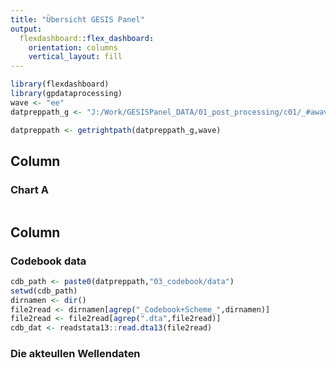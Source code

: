 ```yaml
---
title: "Übersicht GESIS Panel"
output: 
  flexdashboard::flex_dashboard:
    orientation: columns
    vertical_layout: fill
---
```


```r
library(flexdashboard)
library(gpdataprocessing)
wave <- "ee"
datpreppath_g <- "J:/Work/GESISPanel_DATA/01_post_processing/c01/_#awave#__#year#/_#wave#/"

datpreppath <- getrightpath(datpreppath_g,wave)
```

Column {data-width=650}
-----------------------------------------------------------------------

### Chart A

```r

```

Column {data-width=350}
-----------------------------------------------------------------------

### Codebook data

```r
cdb_path <- paste0(datpreppath,"03_codebook/data")
setwd(cdb_path)
dirnamen <- dir()
file2read <- dirnamen[agrep("_Codebook+Scheme_",dirnamen)]
file2read <- file2read[agrep(".dta",file2read)]
cdb_dat <- readstata13::read.dta13(file2read)
```

### Die akteullen Wellendaten

```r
```

